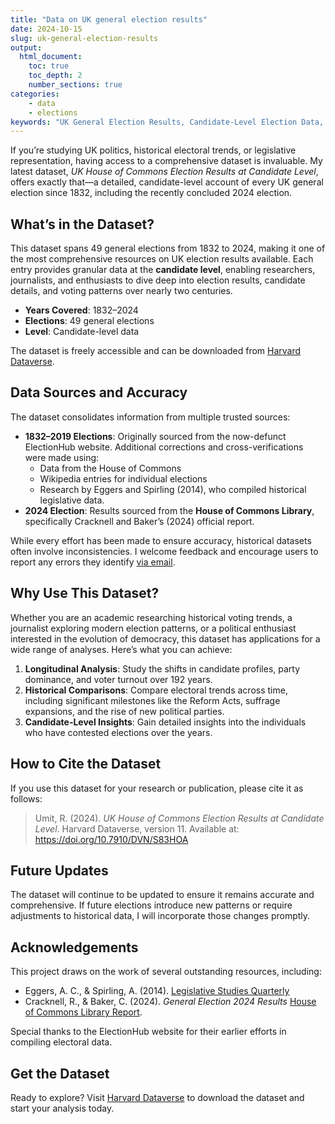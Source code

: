 ---
title: "Data on UK general election results"
date: 2024-10-15
slug: uk-general-election-results
output:
  html_document:
    toc: true
    toc_depth: 2
    number_sections: true
categories:
    - data
    - elections
keywords: "UK General Election Results, Candidate-Level Election Data, Historical UK Elections Dataset, UK Election Dataset 1832–2024, UK House of Commons Election Results, Electoral Analysis UK"
---

If you're studying UK politics, historical electoral trends, or legislative representation, having access to a comprehensive dataset is invaluable. My latest dataset, *UK House of Commons Election Results at Candidate Level*, offers exactly that—a detailed, candidate-level account of every UK general election since 1832, including the recently concluded 2024 election.


## What’s in the Dataset?

This dataset spans 49 general elections from 1832 to 2024, making it one of the most comprehensive resources on UK election results available. Each entry provides granular data at the **candidate level**, enabling researchers, journalists, and enthusiasts to dive deep into election results, candidate details, and voting patterns over nearly two centuries.

- **Years Covered**: 1832–2024  
- **Elections**: 49 general elections  
- **Level**: Candidate-level data  

The dataset is freely accessible and can be downloaded from [Harvard Dataverse](https://doi.org/10.7910/DVN/S83HOA).


## Data Sources and Accuracy

The dataset consolidates information from multiple trusted sources:

- **1832–2019 Elections**: Originally sourced from the now-defunct ElectionHub website. Additional corrections and cross-verifications were made using:
  - Data from the House of Commons
  - Wikipedia entries for individual elections
  - Research by Eggers and Spirling (2014), who compiled historical legislative data.
  
- **2024 Election**: Results sourced from the **House of Commons Library**, specifically Cracknell and Baker’s (2024) official report.  

While every effort has been made to ensure accuracy, historical datasets often involve inconsistencies. I welcome feedback and encourage users to report any errors they identify [via email](mailto:resul.umit@durham.ac.uk).


## Why Use This Dataset?

Whether you are an academic researching historical voting trends, a journalist exploring modern election patterns, or a political enthusiast interested in the evolution of democracy, this dataset has applications for a wide range of analyses. Here’s what you can achieve:

1. **Longitudinal Analysis**: Study the shifts in candidate profiles, party dominance, and voter turnout over 192 years.
2. **Historical Comparisons**: Compare electoral trends across time, including significant milestones like the Reform Acts, suffrage expansions, and the rise of new political parties.
3. **Candidate-Level Insights**: Gain detailed insights into the individuals who have contested elections over the years.


## How to Cite the Dataset

If you use this dataset for your research or publication, please cite it as follows:

> Umit, R. (2024). *UK House of Commons Election Results at Candidate Level*. Harvard Dataverse, version 11. Available at: [https://doi.org/10.7910/DVN/S83HOA](https://doi.org/10.7910/DVN/S83HOA)


## Future Updates

The dataset will continue to be updated to ensure it remains accurate and comprehensive. If future elections introduce new patterns or require adjustments to historical data, I will incorporate those changes promptly.


## Acknowledgements

This project draws on the work of several outstanding resources, including:

- Eggers, A. C., & Spirling, A. (2014). [Legislative Studies Quarterly](https://onlinelibrary.wiley.com/journal/19399162)
- Cracknell, R., & Baker, C. (2024). *General Election 2024 Results* [House of Commons Library Report](https://researchbriefings.files.parliament.uk/documents/CBP-10009/CBP-10009.pdf).

Special thanks to the ElectionHub website for their earlier efforts in compiling electoral data.


## Get the Dataset

Ready to explore? Visit [Harvard Dataverse](https://doi.org/10.7910/DVN/S83HOA) to download the dataset and start your analysis today.